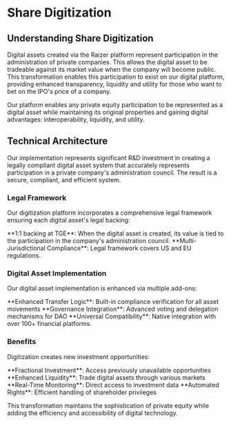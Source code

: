 # Share Digitization

## Understanding Share Digitization

Digital assets created via the Raizer platform represent participation in the administration of private companies. This allows the digital asset to be tradeable against its market value when the company will become public. This transformation enables this participation to exist on our digital platform, providing enhanced transparency, liquidity and utility for those who want to bet on the IPO's price of a company.

Our platform enables any private equity participation to be represented as a digital asset while maintaining its original properties and gaining digital advantages: interoperability, liquidity, and utility.


## Technical Architecture

Our implementation represents significant R&D investment in creating a legally compliant digital asset system that accurately represents participation in a private company's administration council. The result is a secure, compliant, and efficient system.

### Legal Framework
Our digitization platform incorporates a comprehensive legal framework ensuring each digital asset's legal backing:

<div className="mt-6">
<Feature icon={Shield}>**1:1 backing at TGE**: When the digital asset is created, its value is tied to the participation in the company's administration council.</Feature>
<Feature icon={Users}>**Multi-Jurisdictional Compliance**: Legal framework covers US and EU regulations.</Feature>
</div>

### Digital Asset Implementation
Our digital asset implementation is enhanced via multiple add-ons: 

<div className="mt-6">
<Feature icon={Shield}>**Enhanced Transfer Logic**: Built-in compliance verification for all asset movements</Feature>
<Feature icon={Users}>**Governance Integration**: Advanced voting and delegation mechanisms for DAO </Feature>
<Feature icon={Network}>**Universal Compatibility**: Native integration with over 100+ financial platforms. </Feature>
</div>

<Highlight 
  type="success"
  title="Security and Innovation"
  description="Our implementation combines advanced security measures with innovative features to ensure reliable operation."
/>

### Benefits

Digitization creates new investment opportunities:

<div className="mt-6">
<Feature icon={DollarSign}>**Fractional Investment**: Access previously unavailable opportunities</Feature>
<Feature icon={Clock}>**Enhanced Liquidity**: Trade digital assets through various markets</Feature>
<Feature icon={Eye}>**Real-Time Monitoring**: Direct access to investment data</Feature>
<Feature icon={Vote}>**Automated Rights**: Efficient handling of shareholder privileges</Feature>
</div>

<Highlight 
  type="attention"
  title="True Digital Ownership"
  description="Digital platforms enable legitimate fractional ownership - a feature impossible in traditional finance."
/>

This transformation maintains the sophistication of private equity while adding the efficiency and accessibility of digital technology. 
